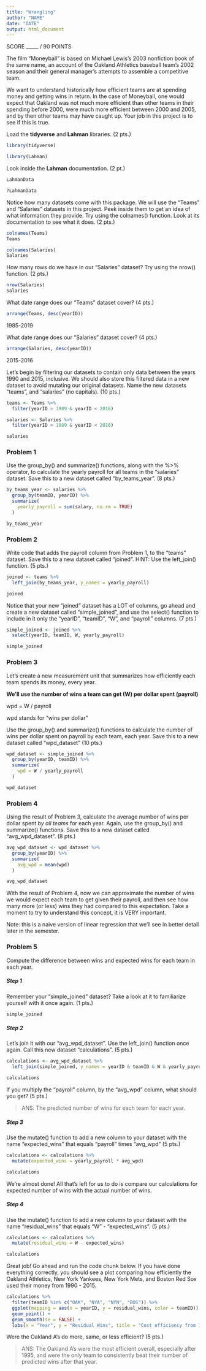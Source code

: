 ```yaml
---
title: "Wrangling"
author: "NAME"
date: "DATE"
output: html_document
---
```


SCORE _____ / 90 POINTS

The film "Moneyball" is based on Michael Lewis's 2003 nonfiction book of the same name, an account of the Oakland Athletics baseball team's 2002 season and their general manager's attempts to assemble a competitive team.

We want to understand historically how efficient teams are at spending money and getting wins in return. In the case of Moneyball, one would expect that Oakland was not much more efficient than other teams in their spending before 2000, were much more efficient between 2000 and 2005, and by then other teams may have caught up. Your job in this project is to see if this is true.

Load the **tidyverse** and **Lahman** libraries. (2 pts.)

```r
library(tidyverse)

library(Lahman)
```

Look inside the **Lahman** documentation. (2 pt.)

```r
LahmanData

?LahmanData
```

Notice how many datasets come with this package. We will use the "Teams" and "Salaries" datasets in this project. Peek inside them to get an idea of what information they provide. Try using the colnames() function. Look at its documentation to see what it does. (2 pts.)

```r
colnames(Teams)
Teams

colnames(Salaries)
Salaries
```

How many rows do we have in our "Salaries" dataset? Try using the nrow() function. (2 pts.)

```r
nrow(Salaries)
Salaries
```

What date range does our "Teams" dataset cover? (4 pts.)

```r
arrange(Teams, desc(yearID))
```

1985-2019

What date range does our "Salaries" dataset cover? (4 pts.)

```r
arrange(Salaries, desc(yearID))
```

2015-2016

Let's begin by filtering our datasets to contain only data between the years 1990 and 2015, inclusive. We should also store this filtered data in a new dataset to avoid mutating our original datasets. Name the new datasets "teams", and "salaries" (no capitals). (10 pts.)

```r
teams <- Teams %>%
  filter(yearID > 1989 & yearID < 2016)

salaries <- Salaries %>%
  filter(yearID > 1989 & yearID < 2016)

salaries
```

### Problem 1

Use the group_by() and summarize() functions, along with the %>% operator, to calculate the yearly payroll for all teams in the "salaries" dataset. Save this to a new dataset called "by_teams_year". (8 pts.)

```r
by_teams_year <- salaries %>%
  group_by(teamID, yearID) %>%
  summarize(
    yearly_payroll = sum(salary, na.rm = TRUE)
  )

by_teams_year
```

### Problem 2

Write code that adds the payroll column from Problem 1, to the "teams" dataset. Save this to a new dataset called "joined".
HINT: Use the left_join() function. (5 pts.)

```r
joined <- teams %>%
  left_join(by_teams_year, y_names = yearly_payroll)

joined
```

Notice that your new "joined" dataset has a LOT of columns, go ahead and create a new dataset called "simple_joined", and use the select() function to include in it only the "yearID", "teamID", "W", and "payroll" columns. (7 pts.)

```r
simple_joined <- joined %>%
  select(yearID, teamID, W, yearly_payroll)

simple_joined
```

### Problem 3

Let's create a new measurement unit that summarizes how efficiently each team spends its money, every year. 

**We’ll use the number of wins a team can get (W) per dollar spent (payroll)**

wpd = W / payroll

wpd stands for "wins per dollar"

Use the group_by() and summarize() functions to calculate the number of wins per dollar spent on payroll by each team, each year. Save this to a new dataset called "wpd_dataset" (10 pts.)

```r
wpd_dataset <- simple_joined %>%
  group_by(yearID, teamID) %>%
  summarize(
    wpd = W / yearly_payroll
  )

wpd_dataset
```

### Problem 4 

Using the result of Problem 3, calculate the average number of wins per dollar spent *by all teams* for each year. Again, use the group_by() and summarize() functions. Save this to a new dataset called "avg_wpd_dataset". (8 pts.)

```r
avg_wpd_dataset <- wpd_dataset %>%
  group_by(yearID) %>%
  summarize(
    avg_wpd = mean(wpd)
  )

avg_wpd_dataset
```

With the result of Problem 4, now we can approximate the number of wins we would expect each team to get given their payroll, and then see how many more (or less) wins they had compared to this expectation. Take a moment to try to understand this concept, it is VERY important. 

Note: this is a naive version of linear regression that we’ll see in better detail later in the semester.

### Problem 5
Compute the difference between wins and expected wins for each team in each year.

##### Step 1
Remember your "simple_joined" dataset? Take a look at it to familiarize yourself with it once again. (1 pts.)

```r
simple_joined
```

##### Step 2
Let's join it with our "avg_wpd_dataset". Use the left_join() function once again. Call this new dataset "calculations". (5 pts.)

```r
calculations <- avg_wpd_dataset %>%
  left_join(simple_joined, y_names = yearID & teamID & W & yearly_payroll)

calculations
```

If you multiply the "payroll" column, by the "avg_wpd" column, what should you get? (5 pts.)

> ANS: The predicted number of wins for each team for each year.

##### Step 3
Use the mutate() function to add a new column to your dataset with the name "expected_wins" that equals "payroll" times "avg_wpd" (5 pts.)

```r
calculations <- calculations %>%
  mutate(expected_wins = yearly_payroll * avg_wpd)

calculations
```

We're almost done! All that's left for us to do is compare our calculations for expected number of wins with the actual number of wins. 

##### Step 4
Use the mutate() function to add a new column to your dataset with the name "residual_wins" that equals "W" - "expected_wins". (5 pts.)

```r
calculations <- calculations %>%
  mutate(residual_wins = W - expected_wins)

calculations
```

Great job! Go ahead and run the code chunk below. If you have done everything correctly, you should see a plot comparing how efficiently the Oakland Athletics, New York Yankees, New York Mets, and Boston Red Sox used their money from 1990 - 2015.

```r
calculations %>%
  filter(teamID %in% c("OAK", "NYA", "NYN", "BOS")) %>%
  ggplot(mapping = aes(x = yearID, y = residual_wins, color = teamID)) +
  geom_point() +
  geom_smooth(se = FALSE) +
  labs(x = "Year", y = "Residual Wins", title = "Cost efficiency from 1990 to 2015", subtitle = "Lines of best fit indicate general performance")
```

Were the Oakland A's do more, same, or less efficient? (5 pts.)

> ANS:  The Oakland A's were the most efficient overall, especially after 1995, and were the only team to consistently beat their number of predicted wins after that year.



















